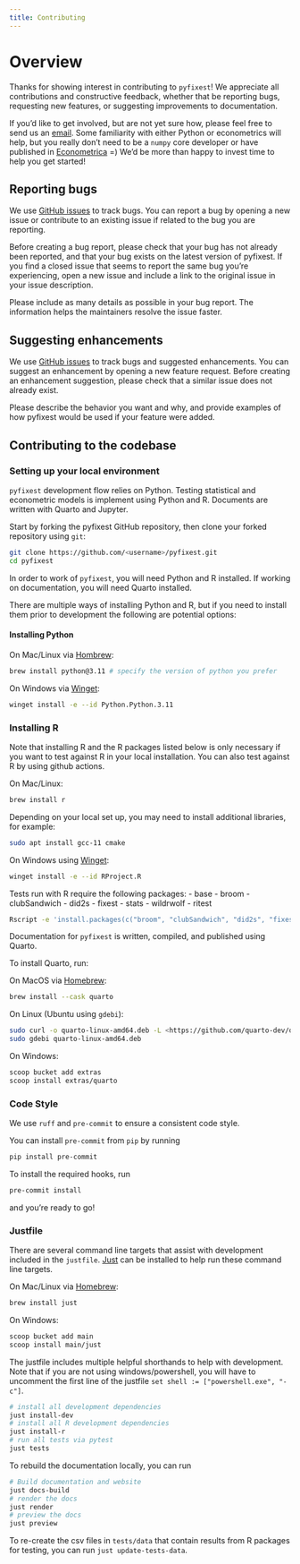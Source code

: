 ```yaml
---
title: Contributing
---
```


# Overview

Thanks for showing interest in contributing to `pyfixest`! We appreciate all
contributions and constructive feedback, whether that be reporting bugs, requesting
new features, or suggesting improvements to documentation.

If you'd like to get involved, but are not yet sure how, please feel free to send us an [email](alexander-fischer1801@t-online.de). Some familiarity with
either Python or econometrics will help, but you really don't need to be a `numpy` core developer or have published in [Econometrica](https://onlinelibrary.wiley.com/journal/14680262) =) We'd be more than happy to invest time to help you get started!

## Reporting bugs

We use [GitHub issues](https://github.com/py-econometrics/pyfixest/issues) to track bugs. You can report a bug by opening a new issue or contribute to an existing issue if
related to the bug you are reporting.

Before creating a bug report, please check that your bug has not already been reported, and that your bug exists on the latest version of pyfixest. If you find a closed issue that seems to report the same bug you're experiencing, open a new issue and include a link to the original issue in your issue description.

Please include as many details as possible in your bug report. The information helps the maintainers resolve the issue faster.

## Suggesting enhancements

We use [GitHub issues](https://github.com/py-econometrics/pyfixest/issues?q=is%3Aissue+is%3Aopen+label%3Aenhancement) to track bugs and suggested enhancements. You can suggest an enhancement by opening a new feature request. Before creating an enhancement suggestion, please check that a similar issue does not already exist.

Please describe the behavior you want and why, and provide examples of how pyfixest would be used if your feature were added.

## Contributing to the codebase

### Setting up your local environment

`pyfixest` development flow relies on Python. Testing statistical and econometric
models is implement using Python and R. Documents are written with Quarto and
Jupyter.

Start by forking the pyfixest GitHub repository, then clone your forked repository
using `git`:

```bash
git clone https://github.com/<username>/pyfixest.git
cd pyfixest
```

In order to work of `pyfixest`, you will need Python and R installed. If working
on documentation, you will need Quarto installed.

There are multiple ways of installing Python and R, but if you need to install
them prior to development the following are potential options:

#### Installing Python

On Mac/Linux via [Hombrew](https://brew.sh/):

```bash
brew install python@3.11 # specify the version of python you prefer
```

On Windows via [Winget](https://winget.run/pkg/Python/Python.3.11):
```bash
winget install -e --id Python.Python.3.11
```

### Installing R

Note that installing R and the R packages listed below is only necessary if you want to test against R in your local installation.
You can also test against R by using github actions.

On Mac/Linux:
```bash
brew install r
```

Depending on your local set up, you may need to install additional libraries, for
example:

```bash
sudo apt install gcc-11 cmake
```

On Windows using [Winget](https://winget.run/pkg/RProject/R):

```bash
winget install -e --id RProject.R
```

Tests run with R require the following packages:
- base
- broom
- clubSandwich
- did2s
- fixest
- stats
- wildrwolf
- ritest

```bash
Rscript -e 'install.packages(c("broom", "clubSandwich", "did2s", "fixest", "wildrwolf"), repos="https://cran.rstudio.com"); install.packages('ritest', repos = c('https://grantmcdermott.r-universe.dev', 'https://cloud.r-project.org'))'
```

Documentation for `pyfixest` is written, compiled, and published using Quarto.

To install Quarto, run:

On MacOS via [Homebrew](https://formulae.brew.sh/cask/quarto#default):

```bash
brew install --cask quarto
```

On Linux (Ubuntu using `gdebi`):

```bash
sudo curl -o quarto-linux-amd64.deb -L <https://github.com/quarto-dev/quarto-cli/releases/download/v${QUARTO_VERSION}/quarto-${QUARTO_VERSION}-linux-amd64.deb>
sudo gdebi quarto-linux-amd64.deb
```

On Windows:

```bash
scoop bucket add extras
scoop install extras/quarto
```

### Code Style

We use `ruff` and `pre-commit` to ensure a consistent code style.

You can install `pre-commit` from `pip` by running

```bash
pip install pre-commit
```

To install the required hooks, run

```bash
pre-commit install
```

and you're ready to go!

### Justfile

There are several command line targets that assist with development included in the
`justfile`. [Just](https://just.systems/) can be installed to help run these
command line targets.

On Mac/Linux via [Homebrew](https://formulae.brew.sh/formula/just#default):

```bash
brew install just
```

On Windows:

```bash
scoop bucket add main
scoop install main/just
```

The justfile includes multiple helpful shorthands to help with development. Note that
if you are not using windows/powershell, you will have to uncomment the first line of the justfile
`set shell := ["powershell.exe", "-c"]`.

```bash
# install all development dependencies
just install-dev
# install all R development dependencies
just install-r
# run all tests via pytest
just tests
```

To rebuild the documentation locally, you can run

```bash
# Build documentation and website
just docs-build
# render the docs
just render
# preview the docs
just preview
```

To re-create the csv files in `tests/data` that contain results from R packages for testing, you can run `just update-tests-data`.
